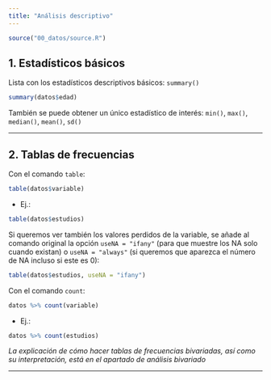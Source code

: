 ```yaml
---
title: "Análisis descriptivo"
---
```


```r
source("00_datos/source.R")
```

## 1. Estadísticos básicos

Lista con los estadísticos descriptivos básicos: `summary()`

```r
summary(datos$edad)
```

También se puede obtener un único estadístico de interés: `min()`, `max()`, `median()`, `mean()`, `sd()`

------------------------------------------------------------------------

## 2. Tablas de frecuencias

Con el comando `table`:

``` r
table(datos$variable)
```

-   Ej.:

```r
table(datos$estudios)
```

Si queremos ver también los valores perdidos de la variable, se añade al comando original la opción `useNA = "ifany"` (para que muestre los NA solo cuando existan) o `useNA = "always"` (si queremos que aparezca el número de NA incluso si este es 0):

```r
table(datos$estudios, useNA = "ifany")
```

Con el comando `count`:

``` r
datos %>% count(variable)
```

-   Ej.:

```r
datos %>% count(estudios)
```

*La explicación de cómo hacer tablas de frecuencias bivariadas, así como su interpretación, está en el apartado de análisis bivariado*

------------------------------------------------------------------------
